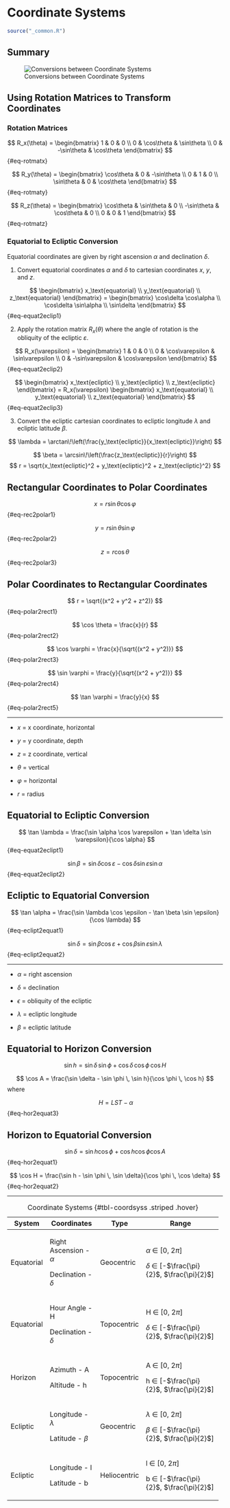 # Coordinate Systems

```r
source("_common.R")
```

## Summary

![Conversions between Coordinate Systems](coordsystems.png){#fig-coordsys}

## Using Rotation Matrices to Transform Coordinates

### Rotation Matrices

$$
R_x(\theta) =
\begin{bmatrix}
1 & 0 & 0 \\
0 & \cos\theta & \sin\theta \\
0 & -\sin\theta & \cos\theta
\end{bmatrix}
$$ {#eq-rotmatx}

$$
R_y(\theta) =
\begin{bmatrix}
\cos\theta & 0 & -\sin\theta \\
0 & 1 & 0 \\
\sin\theta & 0 & \cos\theta
\end{bmatrix}
$$ {#eq-rotmaty}

$$
R_z(\theta) =
\begin{bmatrix}
\cos\theta & \sin\theta & 0 \\
-\sin\theta & \cos\theta & 0 \\
0 & 0 & 1
\end{bmatrix}
$$ {#eq-rotmatz}

### Equatorial to Ecliptic Conversion

Equatorial coordinates are given by right ascension $\alpha$ and declination $\delta$.

1. Convert equatorial coordinates $\alpha$ and $\delta$ to cartesian coordinates $x$, $y$, and $z$.

$$
\begin{bmatrix}
x_\text{equatorial} \\
y_\text{equatorial} \\
z_\text{equatorial}
\end{bmatrix}
=
\begin{bmatrix}
\cos\delta \cos\alpha \\
\cos\delta \sin\alpha \\
\sin\delta
\end{bmatrix}
$$ {#eq-equat2eclip1}

2. Apply the rotation matrix $R_x(\theta)$ where the angle of rotation is the obliquity of the ecliptic $\varepsilon$.

$$
R_x(\varepsilon) =
\begin{bmatrix}
1 & 0 & 0 \\
0 & \cos\varepsilon & \sin\varepsilon \\
0 & -\sin\varepsilon & \cos\varepsilon
\end{bmatrix}
$$ {#eq-equat2eclip2}

$$
\begin{bmatrix}
x_\text{ecliptic} \\
y_\text{ecliptic} \\
z_\text{ecliptic}
\end{bmatrix}
=
R_x(\varepsilon)
\begin{bmatrix}
x_\text{equatorial} \\
y_\text{equatorial} \\
z_\text{equatorial}
\end{bmatrix}
$$ {#eq-equat2eclip3}

3. Convert the ecliptic cartesian coordinates to ecliptic longitude $\lambda$ and ecliptic latitude $\beta$.

$$
\lambda = \arctan\!\left(\frac{y_\text{ecliptic}}{x_\text{ecliptic}}\right)
$$

$$
\beta = \arcsin\!\left(\frac{z_\text{ecliptic}}{r}\right)
$$
$$
r = \sqrt{x_\text{ecliptic}^2 + y_\text{ecliptic}^2 + z_\text{ecliptic}^2}
$$

## Rectangular Coordinates to Polar Coordinates

$$
x = r \sin \theta \cos \varphi
$$ {#eq-rec2polar1}

$$
y = r \sin \theta \sin \varphi
$$ {#eq-rec2polar2}

$$
z = r \cos \theta
$$ {#eq-rec2polar3}

## Polar Coordinates to Rectangular Coordinates

$$
r = \sqrt{(x^2 + y^2 + z^2)}
$$ {#eq-polar2rect1}

$$
\cos \theta = \frac{x}{r}
$$ {#eq-polar2rect2}

$$
\cos \varphi = \frac{x}{\sqrt{(x^2 + y^2)}}
$$ {#eq-polar2rect3}

$$
\sin \varphi = \frac{y}{\sqrt{(x^2 + y^2)}}
$$ {#eq-polar2rect4}

$$
\tan \varphi = \frac{y}{x}
$$ {#eq-polar2rect5}

------------------------------------------------------------------------

-   $x$ = x coordinate, horizontal

-   $y$ = y coordinate, depth

-   $z$ = z coordinate, vertical

-   $\theta$ = vertical

-   $\varphi$ = horizontal

-   $r$ = radius

## Equatorial to Ecliptic Conversion

$$
\tan \lambda = \frac{\sin \alpha \cos \varepsilon + \tan \delta \sin \varepsilon}{\cos \alpha}
$$ {#eq-equat2eclipt1}

$$
\sin \beta = \sin \delta \cos \varepsilon - \cos \delta \sin \varepsilon \sin \alpha
$$ {#eq-equat2eclipt2}

## Ecliptic to Equatorial Conversion

$$
\tan \alpha = \frac{\sin \lambda \cos \epsilon - \tan \beta \sin \epsilon}{\cos \lambda}
$$ {#eq-eclipt2equat1}

$$
\sin \delta = \sin \beta \cos \varepsilon + \cos \beta \sin \varepsilon \sin \lambda
$$ {#eq-eclipt2equat2}

------------------------------------------------------------------------

-   $\alpha$ = right ascension

-   $\delta$ = declination

-   $\epsilon$ = obliquity of the ecliptic

-   $\lambda$ = ecliptic longitude

-   $\beta$ = ecliptic latitude

## Equatorial to Horizon Conversion

$$
\sin h = \sin \delta \, \sin \phi + \cos \delta \, \cos \phi \, \cos H
$$

$$
\cos A = \frac{\sin \delta - \sin \phi \, \sin h}{\cos \phi \, \cos h}
$$ where

$$
\ H = LST - \alpha
$$ {#eq-hor2equat3}

## Horizon to Equatorial Conversion

$$
\sin \delta = \sin h \cos \phi + \cos h \cos \phi \cos A
$$ {#eq-hor2equat1}

$$
\cos H = \frac{\sin h - \sin \phi \, \sin \delta}{\cos \phi \, \cos \delta}
$$ {#eq-hor2equat2}

------------------------------------------------------------------------

+------------+----------------------------+--------------+------------------------------------------------------+
| System     | Coordinates                | Type         | Range                                                |
+============+============================+==============+======================================================+
| Equatorial | Right Ascension - $\alpha$ | Geocentric   | $\alpha$ $\in$ \[0, 2$\pi$\]                         |
|            |                            |              |                                                      |
|            | Declination - $\delta$     |              | $\delta$ $\in$ \[-$\frac{\pi}{2}$, $\frac{\pi}{2}$\] |
+------------+----------------------------+--------------+------------------------------------------------------+
| Equatorial | Hour Angle - H             | Topocentric  | H $\in$ \[0, 2$\pi$\]                                |
|            |                            |              |                                                      |
|            | Declination - $\delta$     |              | $\delta$ $\in$ \[-$\frac{\pi}{2}$, $\frac{\pi}{2}$\] |
+------------+----------------------------+--------------+------------------------------------------------------+
| Horizon    | Azimuth - A                | Topocentric  | A $\in$ \[0, 2$\pi$\]                                |
|            |                            |              |                                                      |
|            | Altitude - h               |              | h $\in$ \[-$\frac{\pi}{2}$, $\frac{\pi}{2}$\]        |
+------------+----------------------------+--------------+------------------------------------------------------+
| Ecliptic   | Longitude - $\lambda$      | Geocentric   | $\lambda$ $\in$ \[0, 2$\pi$\]                        |
|            |                            |              |                                                      |
|            | Latitude - $\beta$         |              | $\beta$ $\in$ \[-$\frac{\pi}{2}$, $\frac{\pi}{2}$\]  |
+------------+----------------------------+--------------+------------------------------------------------------+
| Ecliptic   | Longitude - l              | Heliocentric | l $\in$ \[0, 2$\pi$\]                                |
|            |                            |              |                                                      |
|            | Latitude - b               |              | b $\in$ \[-$\frac{\pi}{2}$, $\frac{\pi}{2}$\]        |
+------------+----------------------------+--------------+------------------------------------------------------+

: Coordinate Systems {#tbl-coordsyss .striped .hover}
